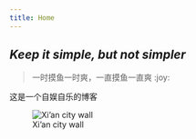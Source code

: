 ```yaml
---
title: Home
---
```

## _Keep it simple, but not simpler_

>一时摸鱼一时爽，一直摸鱼一直爽 :joy:

这是一个自娱自乐的博客


![Xi'an city wall](img/Xi'an1920X1440.jpg)





